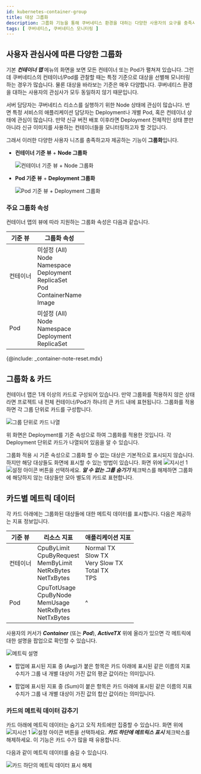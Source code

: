 ```yaml
---
id: kubernetes-container-group
title: 대상 그룹화
description: 그룹화 기능을 통해 쿠버네티스 환경을 대하는 다양한 사용자의 요구를 충족시킬 수 있습니다.
tags: [ 쿠버네티스, 쿠버네티스 모니터링 ]
---
```


## 사용자 관심사에 따른 다양한 그룹화

기본 ***컨테이너 맵*** 메뉴의 화면을 보면 모든 컨테이너 또는 Pod가 펼쳐져 있습니다. 그런데 쿠버네티스의 컨테이너/Pod를 관찰할 때는 특정 기준으로 대상을 선별해 모니터링하는 경우가 많습니다. 물론 대상을 바라보는 기준은 매우 다양합니다. 쿠버네티스 환경을 대하는 사용자의 관심사가 모두 동일하지 않기 때문입니다.

서버 담당자는 쿠버네티스 리소스를 실행하기 위한 Node 상태에 관심이 많습니다. 반면 특정 서비스의 애플리케이션 담당자는 Deployment나 개별 Pod, 혹은 컨테이너 상태에 관심이 많습니다. 만약 신규 버전 배포 이후라면 Deployment 전체적인 상태 뿐만 아니라 신규 이미지를 사용하는 컨테이너들을 모니터링하고자 할 것입니다.

그래서 이러한 다양한 사용자 니즈를 충족하고자 제공하는 기능이 **그룹화**입니다.

* **컨테이너 기준 뷰** + **Node 그룹화**

  ![컨테이너 기준 뷰 + Node 그룹화](https://img.whatap.io/media/images/whatap_kubernetes_container_map_group_node.png)

* **Pod 기준 뷰** + **Deployment 그룹화**

  ![Pod 기준 뷰 + Deployment 그룹화](https://img.whatap.io/media/images/whatap_kubernetes_container_map_group_deployment.png)


### 주요 그룹화 속성

컨테이너 맵의 뷰에 따라 지원하는 그룹화 속성은 다음과 같습니다.

|기준 뷰|그룹화 속성|
|--|--|
|컨테이너|미설정 (All)<br/>Node<br/>Namespace<br/>Deployment<br/>ReplicaSet<br/>Pod<br/>ContainerName<br/>Image|
|Pod|미설정 (All)<br/>Node<br/>Namespace<br/>Deployment<br/>ReplicaSet|

{@include: _container-note-reset.mdx}

## 그룹화 & 카드

컨테이너 맵은 1개 이상의 카드로 구성되어 있습니다. 만약 그룹화를 적용하지 않은 상태라면 프로젝트 내 전체 컨테이너/Pod가 하나의 큰 카드 내에 표현됩니다. 그룹화를 적용하면 각 그룹 단위로 카드를 구성합니다.

![그룹 단위로 카드 나열](/img/kubernetes-group-card.png)

위 화면은 Deployment를 기준 속성으로 하여 그룹화를 적용한 것입니다. 각 Deployment 단위로 카드가 나열되어 있음을 알 수 있습니다.

그룹화 적용 시 기준 속성으로 그룹화 할 수 없는 대상은 기본적으로 표시되지 않습니다. 하지만 해당 대상들도 화면에 표시할 수 있는 방법이 있습니다. 화면 위에 ![지시선 1](/img/number-01.png) ![설정 아이콘](/img/ico-setting.svg) 버튼을 선택하세요. ***알 수 없는 그룹 숨기기*** 체크박스를 해제하면 그룹화에 해당하지 않는 대상들만 모아 별도의 카드로 표현합니다.

<!-- ![카드 설정 속성](https://img.whatap.io/media/images/whatap_kubernetes_container_map_card_metric_on.png)-->

## 카드별 메트릭 데이터

각 카드 아래에는 그룹화된 대상들에 대한 메트릭 데이터를 표시합니다. 다음은 제공하는 지표 정보입니다.

|기준 뷰|리소스 지표|애플리케이션 지표|
|--|--|--|
|컨테이너|CpuByLimit<br/>CpuByRequest<br/>MemByLimit<br/>NetRxBytes<br/>NetTxBytes<br/>|Normal TX<br/>Slow TX<br/>Very Slow TX<br/>Total TX<br/>TPS|
|Pod|CpuTotUsage<br/>CpuByNode<br/>MemUsage<br/>NetRxBytes<br/>NetTxBytes|^|

사용자의 커서가 ***Container*** (또는 ***Pod***), ***ActiveTX*** 위에 올라가 있으면 각 메트릭에 대한 설명을 팝업으로 확인할 수 있습니다.

![메트릭 설명](https://img.whatap.io/media/images/whatap_kubernetes_container_map_cards_metri_description.png)

* 팝업에 표시된 지표 중 (Avg)가 붙은 항목은 카드 아래에 표시된 같은 이름의 지표 수치가 그룹 내 개별 대상이 가진 값의 평균 값이라는 의미입니다.

* 팝업에 표시된 지표 중 (Sum)이 붙은 항목은 카드 아래에 표시된 같은 이름의 지표 수치가 그룹 내 개별 대상이 가진 값의 합산 값이라는 의미입니다.

### 카드의 메트릭 데이터 감추기 

카드 아래에 메트릭 데이터는 숨기고 오직 차트에만 집중할 수 있습니다. 화면 위에 ![지시선 1](/img/number-01.png) ![설정 아이콘](/img/ico-setting.svg) 버튼을 선택하세요. ***카드 하단에 메트릭스 표시*** 체크박스를 해제하세요. 이 기능은 카드 수가 많을 때 유용합니다.

다음과 같이 메트릭 데이터를 숨길 수 있습니다.

![카드 하단의 메트릭 데이터 표시 해제](https://img.whatap.io/media/images/whatap_kubernetes_container_map_cards_metric_off.png)
